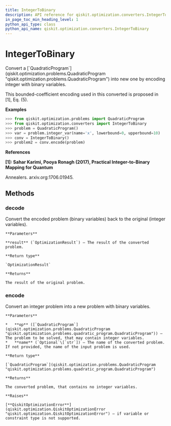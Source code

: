 ```yaml
---
title: IntegerToBinary
description: API reference for qiskit.optimization.converters.IntegerToBinary
in_page_toc_min_heading_level: 1
python_api_type: class
python_api_name: qiskit.optimization.converters.IntegerToBinary
---
```


# IntegerToBinary

<Class id="qiskit.optimization.converters.IntegerToBinary" isDedicatedPage={true} github="https://github.com/qiskit-community/qiskit-aqua/tree/stable/0.7/qiskit/optimization/converters/integer_to_binary.py" signature="IntegerToBinary" modifiers="class">
  Convert a [`QuadraticProgram`](qiskit.optimization.problems.QuadraticProgram "qiskit.optimization.problems.QuadraticProgram") into new one by encoding integer with binary variables.

  This bounded-coefficient encoding used in this converted is proposed in \[1], Eq. (5).

  **Examples**

  ```python
  >>> from qiskit.optimization.problems import QuadraticProgram
  >>> from qiskit.optimization.converters import IntegerToBinary
  >>> problem = QuadraticProgram()
  >>> var = problem.integer_var(name='x', lowerbound=0, upperbound=10)
  >>> conv = IntegerToBinary()
  >>> problem2 = conv.encode(problem)
  ```

  **References**

  **\[1]: Sahar Karimi, Pooya Ronagh (2017), Practical Integer-to-Binary Mapping for Quantum**

  Annealers. arxiv.org:1706.01945.

  ## Methods

  ### decode

  <Function id="qiskit.optimization.converters.IntegerToBinary.decode" signature="IntegerToBinary.decode(result)">
    Convert the encoded problem (binary variables) back to the original (integer variables).

    **Parameters**

    **result** (`OptimizationResult`) – The result of the converted problem.

    **Return type**

    `OptimizationResult`

    **Returns**

    The result of the original problem.
  </Function>

  ### encode

  <Function id="qiskit.optimization.converters.IntegerToBinary.encode" signature="IntegerToBinary.encode(op, name=None)">
    Convert an integer problem into a new problem with binary variables.

    **Parameters**

    *   **op** ([`QuadraticProgram`](qiskit.optimization.problems.QuadraticProgram "qiskit.optimization.problems.quadratic_program.QuadraticProgram")) – The problem to be solved, that may contain integer variables.
    *   **name** (`Optional`\[`str`]) – The name of the converted problem. If not provided, the name of the input problem is used.

    **Return type**

    [`QuadraticProgram`](qiskit.optimization.problems.QuadraticProgram "qiskit.optimization.problems.quadratic_program.QuadraticProgram")

    **Returns**

    The converted problem, that contains no integer variables.

    **Raises**

    [**QiskitOptimizationError**](qiskit.optimization.QiskitOptimizationError "qiskit.optimization.QiskitOptimizationError") – if variable or constraint type is not supported.
  </Function>
</Class>

